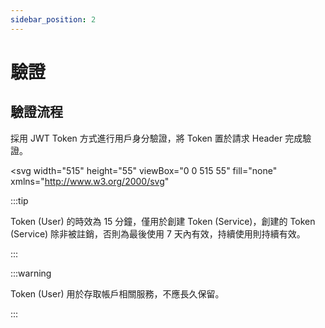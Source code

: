 ```yaml
---
sidebar_position: 2
---
```


# 驗證

## 驗證流程

採用 JWT Token 方式進行用戶身分驗證，將 Token 置於請求 Header 完成驗證。

<svg
  width="515"
  height="55"
  viewBox="0 0 515 55"
  fill="none"
  xmlns="http://www.w3.org/2000/svg"
>
  <path
    d="M191 1.5H312C313.933 1.5 315.5 3.067 315.5 5V50C315.5 51.933 313.933 53.5 312 53.5H191C189.067 53.5 187.5 51.933 187.5 50V5C187.5 3.067 189.067 1.5 191 1.5Z"
    fill="#6FF138"
    fill-opacity="0.55"
    stroke="#22DE35"
    stroke-width="3"
  />
  <rect
    x="1.5"
    y="1.5"
    width="116"
    height="52"
    rx="3.5"
    fill="#56B6D3"
    fill-opacity="0.55"
    stroke="#3A8CF6"
    stroke-width="3"
  />
  <path
    d="M221.381 10.3097V7.45455H233.675V10.3097H229.264V22H225.798V10.3097H221.381ZM238.902 22.206C237.756 22.206 236.771 21.9716 235.948 21.5028C235.128 21.0294 234.496 20.3712 234.051 19.5284C233.611 18.6809 233.391 17.6984 233.391 16.581C233.391 15.4588 233.611 14.4763 234.051 13.6335C234.496 12.786 235.128 12.1278 235.948 11.6591C236.771 11.1856 237.756 10.9489 238.902 10.9489C240.048 10.9489 241.03 11.1856 241.85 11.6591C242.673 12.1278 243.306 12.786 243.746 13.6335C244.191 14.4763 244.414 15.4588 244.414 16.581C244.414 17.6984 244.191 18.6809 243.746 19.5284C243.306 20.3712 242.673 21.0294 241.85 21.5028C241.03 21.9716 240.048 22.206 238.902 22.206ZM238.923 19.5852C239.34 19.5852 239.693 19.4574 239.982 19.2017C240.271 18.946 240.491 18.5909 240.642 18.1364C240.798 17.6818 240.877 17.1562 240.877 16.5597C240.877 15.9536 240.798 15.4233 240.642 14.9688C240.491 14.5142 240.271 14.1591 239.982 13.9034C239.693 13.6477 239.34 13.5199 238.923 13.5199C238.493 13.5199 238.128 13.6477 237.83 13.9034C237.536 14.1591 237.311 14.5142 237.155 14.9688C237.003 15.4233 236.928 15.9536 236.928 16.5597C236.928 17.1562 237.003 17.6818 237.155 18.1364C237.311 18.5909 237.536 18.946 237.83 19.2017C238.128 19.4574 238.493 19.5852 238.923 19.5852ZM249.325 19.1378L249.339 14.9972H249.822L252.89 11.0909H256.825L252.265 16.6875H251.349L249.325 19.1378ZM246.193 22V7.45455H249.666V22H246.193ZM252.968 22L250.113 17.4688L252.4 15.0043L256.981 22H252.968ZM262.718 22.206C261.577 22.206 260.592 21.9811 259.763 21.5312C258.939 21.0767 258.305 20.4304 257.86 19.5923C257.42 18.7495 257.199 17.7481 257.199 16.5881C257.199 15.4612 257.422 14.4763 257.867 13.6335C258.312 12.786 258.939 12.1278 259.749 11.6591C260.559 11.1856 261.513 10.9489 262.611 10.9489C263.388 10.9489 264.098 11.0696 264.742 11.3111C265.386 11.5526 265.942 11.91 266.411 12.3835C266.88 12.857 267.244 13.4418 267.505 14.1378C267.765 14.8291 267.895 15.6222 267.895 16.517V17.3835H258.414V15.3665H264.664C264.659 14.9972 264.572 14.6681 264.401 14.3793C264.231 14.0904 263.996 13.8655 263.698 13.7045C263.404 13.5388 263.066 13.456 262.682 13.456C262.294 13.456 261.946 13.5436 261.638 13.7188C261.331 13.8892 261.087 14.1236 260.907 14.4219C260.727 14.7154 260.632 15.0492 260.623 15.4233V17.4759C260.623 17.9209 260.71 18.3116 260.885 18.6477C261.061 18.9792 261.309 19.2372 261.631 19.4219C261.953 19.6065 262.337 19.6989 262.782 19.6989C263.09 19.6989 263.369 19.6562 263.62 19.571C263.871 19.4858 264.086 19.3603 264.266 19.1946C264.446 19.0289 264.581 18.8253 264.671 18.5838L267.86 18.6761C267.727 19.3911 267.436 20.0137 266.986 20.544C266.541 21.0696 265.956 21.4792 265.232 21.7727C264.508 22.0616 263.67 22.206 262.718 22.206ZM273.142 15.7784V22H269.669V11.0909H272.972V13.0938H273.093C273.334 12.4261 273.746 11.9029 274.328 11.5241C274.911 11.1406 275.604 10.9489 276.409 10.9489C277.176 10.9489 277.842 11.1217 278.405 11.4673C278.973 11.8082 279.414 12.2865 279.726 12.902C280.043 13.5128 280.2 14.2277 280.195 15.0469V22H276.722V15.7287C276.727 15.1226 276.573 14.6491 276.26 14.3082C275.952 13.9673 275.524 13.7969 274.975 13.7969C274.61 13.7969 274.288 13.8774 274.009 14.0384C273.734 14.1946 273.521 14.4195 273.369 14.7131C273.223 15.0066 273.147 15.3617 273.142 15.7784ZM221.051 38.7273C221.051 36.9706 221.288 35.3561 221.762 33.8835C222.235 32.4062 222.974 31.0355 223.978 29.7713H227.344C226.965 30.2401 226.613 30.8106 226.286 31.483C225.959 32.1553 225.675 32.8916 225.434 33.6918C225.197 34.492 225.01 35.3205 224.873 36.1776C224.74 37.0346 224.674 37.8845 224.674 38.7273C224.674 39.8447 224.79 40.974 225.022 42.1151C225.254 43.2514 225.571 44.3073 225.973 45.2827C226.376 46.2533 226.833 47.0511 227.344 47.6761H223.978C222.974 46.4119 222.235 45.0436 221.762 43.571C221.288 42.0937 221.051 40.4792 221.051 38.7273ZM237.658 31.4545H241.167V40.8366C241.167 41.9209 240.909 42.8655 240.393 43.6705C239.877 44.4706 239.157 45.0909 238.234 45.5312C237.31 45.9669 236.238 46.1847 235.016 46.1847C233.781 46.1847 232.701 45.9669 231.778 45.5312C230.854 45.0909 230.137 44.4706 229.626 43.6705C229.114 42.8655 228.859 41.9209 228.859 40.8366V31.4545H232.374V40.5312C232.374 41.0331 232.483 41.4806 232.701 41.8736C232.924 42.2666 233.234 42.5743 233.631 42.7969C234.029 43.0194 234.491 43.1307 235.016 43.1307C235.542 43.1307 236.001 43.0194 236.394 42.7969C236.792 42.5743 237.102 42.2666 237.325 41.8736C237.547 41.4806 237.658 41.0331 237.658 40.5312V31.4545ZM252.895 38.4219L249.706 38.5071C249.672 38.2798 249.583 38.0786 249.436 37.9034C249.289 37.7235 249.097 37.5838 248.86 37.4844C248.628 37.3802 248.359 37.3281 248.051 37.3281C247.648 37.3281 247.305 37.4086 247.021 37.5696C246.742 37.7306 246.604 37.9484 246.609 38.223C246.604 38.4361 246.69 38.6207 246.865 38.777C247.045 38.9332 247.364 39.0587 247.824 39.1534L249.926 39.5511C251.015 39.7595 251.824 40.1051 252.355 40.5881C252.89 41.071 253.16 41.7102 253.164 42.5057C253.16 43.2538 252.937 43.9048 252.497 44.4588C252.061 45.0128 251.465 45.4437 250.707 45.7514C249.949 46.0545 249.083 46.206 248.108 46.206C246.55 46.206 245.321 45.8864 244.422 45.2472C243.527 44.6032 243.015 43.7415 242.887 42.6619L246.318 42.5767C246.394 42.9744 246.59 43.2775 246.907 43.4858C247.225 43.6941 247.629 43.7983 248.122 43.7983C248.567 43.7983 248.929 43.7154 249.208 43.5497C249.488 43.384 249.63 43.1638 249.635 42.8892C249.63 42.643 249.521 42.4465 249.308 42.2997C249.095 42.1482 248.761 42.0298 248.306 41.9446L246.403 41.5824C245.309 41.3835 244.495 41.0166 243.96 40.4815C243.425 39.9418 243.16 39.2552 243.164 38.4219C243.16 37.6927 243.354 37.0701 243.747 36.554C244.14 36.0331 244.699 35.6354 245.423 35.3608C246.147 35.0862 247.002 34.9489 247.987 34.9489C249.464 34.9489 250.629 35.259 251.481 35.8793C252.333 36.4948 252.805 37.3423 252.895 38.4219ZM259.974 46.206C258.833 46.206 257.848 45.9811 257.019 45.5312C256.195 45.0767 255.561 44.4304 255.116 43.5923C254.675 42.7495 254.455 41.7481 254.455 40.5881C254.455 39.4612 254.678 38.4763 255.123 37.6335C255.568 36.786 256.195 36.1278 257.005 35.6591C257.815 35.1856 258.769 34.9489 259.867 34.9489C260.644 34.9489 261.354 35.0696 261.998 35.3111C262.642 35.5526 263.198 35.91 263.667 36.3835C264.136 36.857 264.5 37.4418 264.761 38.1378C265.021 38.8291 265.151 39.6222 265.151 40.517V41.3835H255.67V39.3665H261.92C261.915 38.9972 261.827 38.6681 261.657 38.3793C261.487 38.0904 261.252 37.8655 260.954 37.7045C260.66 37.5388 260.322 37.456 259.938 37.456C259.55 37.456 259.202 37.5436 258.894 37.7188C258.586 37.8892 258.343 38.1236 258.163 38.4219C257.983 38.7154 257.888 39.0492 257.879 39.4233V41.4759C257.879 41.9209 257.966 42.3116 258.141 42.6477C258.317 42.9792 258.565 43.2372 258.887 43.4219C259.209 43.6065 259.593 43.6989 260.038 43.6989C260.345 43.6989 260.625 43.6562 260.876 43.571C261.127 43.4858 261.342 43.3603 261.522 43.1946C261.702 43.0289 261.837 42.8253 261.927 42.5838L265.116 42.6761C264.983 43.3911 264.692 44.0137 264.242 44.544C263.797 45.0696 263.212 45.4792 262.488 45.7727C261.763 46.0616 260.925 46.206 259.974 46.206ZM266.925 46V35.0909H270.299V37.0795H270.412C270.611 36.3598 270.935 35.8248 271.385 35.4744C271.835 35.1193 272.358 34.9418 272.955 34.9418C273.116 34.9418 273.282 34.9536 273.452 34.9773C273.623 34.9962 273.781 35.027 273.928 35.0696V38.0881C273.762 38.0312 273.544 37.9863 273.275 37.9531C273.009 37.92 272.773 37.9034 272.564 37.9034C272.152 37.9034 271.781 37.9957 271.449 38.1804C271.123 38.3603 270.864 38.6136 270.675 38.9403C270.49 39.2623 270.398 39.6411 270.398 40.0767V46H266.925ZM280.947 40.2756C280.947 42.0275 280.71 43.642 280.237 45.1193C279.763 46.5919 279.024 47.9602 278.021 49.2244H274.654C275.038 48.7557 275.39 48.1851 275.712 47.5128C276.039 46.8404 276.321 46.1042 276.558 45.304C276.799 44.5038 276.986 43.6752 277.119 42.8182C277.256 41.9612 277.325 41.1136 277.325 40.2756C277.325 39.1534 277.209 38.0241 276.977 36.8878C276.745 35.7467 276.427 34.6908 276.025 33.7202C275.622 32.7448 275.165 31.9446 274.654 31.3196H278.021C279.024 32.5838 279.763 33.9545 280.237 35.4318C280.71 36.9044 280.947 38.5189 280.947 40.2756Z"
    fill="white"
  />
  <path
    d="M389 1.5H510C511.933 1.5 513.5 3.067 513.5 5V50C513.5 51.933 511.933 53.5 510 53.5H389C387.067 53.5 385.5 51.933 385.5 50V5C385.5 3.067 387.067 1.5 389 1.5Z"
    fill="#F138C9"
    fill-opacity="0.55"
    stroke="#DE22C2"
    stroke-width="3"
  />
  <path
    d="M419.381 10.3097V7.45455H431.675V10.3097H427.264V22H423.798V10.3097H419.381ZM436.902 22.206C435.756 22.206 434.771 21.9716 433.948 21.5028C433.128 21.0294 432.496 20.3712 432.051 19.5284C431.611 18.6809 431.391 17.6984 431.391 16.581C431.391 15.4588 431.611 14.4763 432.051 13.6335C432.496 12.786 433.128 12.1278 433.948 11.6591C434.771 11.1856 435.756 10.9489 436.902 10.9489C438.048 10.9489 439.03 11.1856 439.85 11.6591C440.673 12.1278 441.306 12.786 441.746 13.6335C442.191 14.4763 442.414 15.4588 442.414 16.581C442.414 17.6984 442.191 18.6809 441.746 19.5284C441.306 20.3712 440.673 21.0294 439.85 21.5028C439.03 21.9716 438.048 22.206 436.902 22.206ZM436.923 19.5852C437.34 19.5852 437.693 19.4574 437.982 19.2017C438.271 18.946 438.491 18.5909 438.642 18.1364C438.798 17.6818 438.877 17.1562 438.877 16.5597C438.877 15.9536 438.798 15.4233 438.642 14.9688C438.491 14.5142 438.271 14.1591 437.982 13.9034C437.693 13.6477 437.34 13.5199 436.923 13.5199C436.493 13.5199 436.128 13.6477 435.83 13.9034C435.536 14.1591 435.311 14.5142 435.155 14.9688C435.003 15.4233 434.928 15.9536 434.928 16.5597C434.928 17.1562 435.003 17.6818 435.155 18.1364C435.311 18.5909 435.536 18.946 435.83 19.2017C436.128 19.4574 436.493 19.5852 436.923 19.5852ZM447.325 19.1378L447.339 14.9972H447.822L450.89 11.0909H454.825L450.265 16.6875H449.349L447.325 19.1378ZM444.193 22V7.45455H447.666V22H444.193ZM450.968 22L448.113 17.4688L450.4 15.0043L454.981 22H450.968ZM460.718 22.206C459.577 22.206 458.592 21.9811 457.763 21.5312C456.939 21.0767 456.305 20.4304 455.86 19.5923C455.42 18.7495 455.199 17.7481 455.199 16.5881C455.199 15.4612 455.422 14.4763 455.867 13.6335C456.312 12.786 456.939 12.1278 457.749 11.6591C458.559 11.1856 459.513 10.9489 460.611 10.9489C461.388 10.9489 462.098 11.0696 462.742 11.3111C463.386 11.5526 463.942 11.91 464.411 12.3835C464.88 12.857 465.244 13.4418 465.505 14.1378C465.765 14.8291 465.895 15.6222 465.895 16.517V17.3835H456.414V15.3665H462.664C462.659 14.9972 462.572 14.6681 462.401 14.3793C462.231 14.0904 461.996 13.8655 461.698 13.7045C461.404 13.5388 461.066 13.456 460.682 13.456C460.294 13.456 459.946 13.5436 459.638 13.7188C459.331 13.8892 459.087 14.1236 458.907 14.4219C458.727 14.7154 458.632 15.0492 458.623 15.4233V17.4759C458.623 17.9209 458.71 18.3116 458.885 18.6477C459.061 18.9792 459.309 19.2372 459.631 19.4219C459.953 19.6065 460.337 19.6989 460.782 19.6989C461.09 19.6989 461.369 19.6562 461.62 19.571C461.871 19.4858 462.086 19.3603 462.266 19.1946C462.446 19.0289 462.581 18.8253 462.671 18.5838L465.86 18.6761C465.727 19.3911 465.436 20.0137 464.986 20.544C464.541 21.0696 463.956 21.4792 463.232 21.7727C462.508 22.0616 461.67 22.206 460.718 22.206ZM471.142 15.7784V22H467.669V11.0909H470.972V13.0938H471.093C471.334 12.4261 471.746 11.9029 472.328 11.5241C472.911 11.1406 473.604 10.9489 474.409 10.9489C475.176 10.9489 475.842 11.1217 476.405 11.4673C476.973 11.8082 477.414 12.2865 477.726 12.902C478.043 13.5128 478.2 14.2277 478.195 15.0469V22H474.722V15.7287C474.727 15.1226 474.573 14.6491 474.26 14.3082C473.952 13.9673 473.524 13.7969 472.975 13.7969C472.61 13.7969 472.288 13.8774 472.009 14.0384C471.734 14.1946 471.521 14.4195 471.369 14.7131C471.223 15.0066 471.147 15.3617 471.142 15.7784ZM404.501 38.7273C404.501 36.9706 404.737 35.3561 405.211 33.8835C405.684 32.4062 406.423 31.0355 407.427 29.7713H410.793C410.415 30.2401 410.062 30.8106 409.735 31.483C409.408 32.1553 409.124 32.8916 408.883 33.6918C408.646 34.492 408.459 35.3205 408.322 36.1776C408.189 37.0346 408.123 37.8845 408.123 38.7273C408.123 39.8447 408.239 40.974 408.471 42.1151C408.703 43.2514 409.02 44.3073 409.423 45.2827C409.825 46.2533 410.282 47.0511 410.793 47.6761H407.427C406.423 46.4119 405.684 45.0436 405.211 43.571C404.737 42.0937 404.501 40.4792 404.501 38.7273ZM420.17 35.8153C420.123 35.2945 419.912 34.8897 419.538 34.6009C419.169 34.3073 418.641 34.1605 417.954 34.1605C417.5 34.1605 417.121 34.2197 416.818 34.3381C416.515 34.4564 416.288 34.6198 416.136 34.8281C415.984 35.0317 415.906 35.2661 415.902 35.5312C415.892 35.7491 415.935 35.9408 416.029 36.1065C416.129 36.2723 416.271 36.419 416.456 36.5469C416.645 36.67 416.872 36.7789 417.137 36.8736C417.403 36.9683 417.701 37.0511 418.032 37.1222L419.282 37.4062C420.002 37.5625 420.636 37.7708 421.186 38.0312C421.74 38.2917 422.204 38.6018 422.578 38.9616C422.957 39.3215 423.243 39.7358 423.437 40.2045C423.631 40.6733 423.731 41.1989 423.735 41.7812C423.731 42.6998 423.499 43.4882 423.039 44.1463C422.58 44.8045 421.92 45.3087 421.058 45.6591C420.201 46.0095 419.166 46.1847 417.954 46.1847C416.737 46.1847 415.677 46.0024 414.772 45.6378C413.868 45.2732 413.165 44.7192 412.663 43.9759C412.161 43.2325 411.903 42.2926 411.889 41.1562H415.255C415.284 41.625 415.409 42.0156 415.632 42.3281C415.854 42.6406 416.16 42.8774 416.548 43.0384C416.941 43.1993 417.395 43.2798 417.912 43.2798C418.385 43.2798 418.788 43.2159 419.119 43.0881C419.455 42.9602 419.713 42.7827 419.893 42.5554C420.073 42.3281 420.165 42.0677 420.17 41.7741C420.165 41.4995 420.08 41.2652 419.914 41.071C419.749 40.8722 419.493 40.7017 419.147 40.5597C418.806 40.4129 418.371 40.2779 417.841 40.1548L416.321 39.7997C415.061 39.5109 414.069 39.0445 413.345 38.4006C412.62 37.7519 412.261 36.8759 412.265 35.7727C412.261 34.8731 412.502 34.0848 412.99 33.4077C413.477 32.7306 414.152 32.2027 415.014 31.8239C415.876 31.4451 416.858 31.2557 417.961 31.2557C419.088 31.2557 420.066 31.4474 420.895 31.831C421.728 32.2098 422.374 32.7424 422.833 33.429C423.293 34.1155 423.527 34.911 423.537 35.8153H420.17ZM430.61 46.206C429.469 46.206 428.484 45.9811 427.656 45.5312C426.832 45.0767 426.198 44.4304 425.752 43.5923C425.312 42.7495 425.092 41.7481 425.092 40.5881C425.092 39.4612 425.315 38.4763 425.76 37.6335C426.205 36.786 426.832 36.1278 427.642 35.6591C428.451 35.1856 429.405 34.9489 430.504 34.9489C431.28 34.9489 431.991 35.0696 432.635 35.3111C433.279 35.5526 433.835 35.91 434.304 36.3835C434.772 36.857 435.137 37.4418 435.397 38.1378C435.658 38.8291 435.788 39.6222 435.788 40.517V41.3835H426.306V39.3665H432.556C432.552 38.9972 432.464 38.6681 432.294 38.3793C432.123 38.0904 431.889 37.8655 431.591 37.7045C431.297 37.5388 430.958 37.456 430.575 37.456C430.187 37.456 429.839 37.5436 429.531 37.7188C429.223 37.8892 428.979 38.1236 428.799 38.4219C428.619 38.7154 428.525 39.0492 428.515 39.4233V41.4759C428.515 41.9209 428.603 42.3116 428.778 42.6477C428.953 42.9792 429.202 43.2372 429.524 43.4219C429.846 43.6065 430.229 43.6989 430.674 43.6989C430.982 43.6989 431.261 43.6562 431.512 43.571C431.763 43.4858 431.979 43.3603 432.159 43.1946C432.339 43.0289 432.474 42.8253 432.564 42.5838L435.752 42.6761C435.62 43.3911 435.329 44.0137 434.879 44.544C434.434 45.0696 433.849 45.4792 433.125 45.7727C432.4 46.0616 431.562 46.206 430.61 46.206ZM437.562 46V35.0909H440.935V37.0795H441.049C441.248 36.3598 441.572 35.8248 442.022 35.4744C442.472 35.1193 442.995 34.9418 443.592 34.9418C443.753 34.9418 443.918 34.9536 444.089 34.9773C444.259 34.9962 444.418 35.027 444.565 35.0696V38.0881C444.399 38.0312 444.181 37.9863 443.911 37.9531C443.646 37.92 443.409 37.9034 443.201 37.9034C442.789 37.9034 442.417 37.9957 442.086 38.1804C441.759 38.3603 441.501 38.6136 441.312 38.9403C441.127 39.2623 441.035 39.6411 441.035 40.0767V46H437.562ZM456.894 35.0909L453.151 46H449.174L445.438 35.0909H449.096L451.106 42.6051H451.219L453.237 35.0909H456.894ZM458.226 46V35.0909H461.699V46H458.226ZM459.966 33.8196C459.478 33.8196 459.059 33.6586 458.709 33.3366C458.358 33.0099 458.183 32.617 458.183 32.1577C458.183 31.7031 458.358 31.3149 458.709 30.9929C459.059 30.6662 459.478 30.5028 459.966 30.5028C460.458 30.5028 460.877 30.6662 461.223 30.9929C461.573 31.3149 461.749 31.7031 461.749 32.1577C461.749 32.617 461.573 33.0099 461.223 33.3366C460.877 33.6586 460.458 33.8196 459.966 33.8196ZM469.002 46.206C467.851 46.206 466.864 45.9692 466.04 45.4957C465.221 45.0223 464.591 44.3641 464.151 43.5213C463.711 42.6738 463.49 41.6937 463.49 40.581C463.49 39.4635 463.711 38.4834 464.151 37.6406C464.596 36.7931 465.228 36.1326 466.047 35.6591C466.871 35.1856 467.854 34.9489 468.995 34.9489C470.003 34.9489 470.882 35.1312 471.63 35.4957C472.382 35.8603 472.97 36.3764 473.391 37.044C473.817 37.7069 474.042 38.4858 474.066 39.3807H470.82C470.754 38.822 470.564 38.384 470.252 38.0668C469.944 37.7495 469.542 37.5909 469.044 37.5909C468.642 37.5909 468.289 37.7045 467.986 37.9318C467.683 38.1544 467.446 38.4858 467.276 38.9261C467.11 39.3617 467.027 39.9015 467.027 40.5455C467.027 41.1894 467.11 41.7339 467.276 42.179C467.446 42.6193 467.683 42.9531 467.986 43.1804C468.289 43.4029 468.642 43.5142 469.044 43.5142C469.366 43.5142 469.65 43.4455 469.897 43.3082C470.148 43.1709 470.354 42.9697 470.515 42.7045C470.676 42.4347 470.777 42.108 470.82 41.7244H474.066C474.033 42.6241 473.808 43.41 473.391 44.0824C472.979 44.7547 472.399 45.2779 471.651 45.652C470.908 46.0213 470.025 46.206 469.002 46.206ZM480.942 46.206C479.801 46.206 478.817 45.9811 477.988 45.5312C477.164 45.0767 476.53 44.4304 476.085 43.5923C475.644 42.7495 475.424 41.7481 475.424 40.5881C475.424 39.4612 475.647 38.4763 476.092 37.6335C476.537 36.786 477.164 36.1278 477.974 35.6591C478.783 35.1856 479.737 34.9489 480.836 34.9489C481.612 34.9489 482.323 35.0696 482.967 35.3111C483.611 35.5526 484.167 35.91 484.636 36.3835C485.104 36.857 485.469 37.4418 485.729 38.1378C485.99 38.8291 486.12 39.6222 486.12 40.517V41.3835H476.638V39.3665H482.888C482.884 38.9972 482.796 38.6681 482.626 38.3793C482.455 38.0904 482.221 37.8655 481.923 37.7045C481.629 37.5388 481.29 37.456 480.907 37.456C480.519 37.456 480.171 37.5436 479.863 37.7188C479.555 37.8892 479.311 38.1236 479.131 38.4219C478.951 38.7154 478.857 39.0492 478.847 39.4233V41.4759C478.847 41.9209 478.935 42.3116 479.11 42.6477C479.285 42.9792 479.534 43.2372 479.856 43.4219C480.178 43.6065 480.561 43.6989 481.006 43.6989C481.314 43.6989 481.594 43.6562 481.844 43.571C482.095 43.4858 482.311 43.3603 482.491 43.1946C482.671 43.0289 482.806 42.8253 482.896 42.5838L486.085 42.6761C485.952 43.3911 485.661 44.0137 485.211 44.544C484.766 45.0696 484.181 45.4792 483.457 45.7727C482.732 46.0616 481.894 46.206 480.942 46.206ZM493.498 40.2756C493.498 42.0275 493.261 43.642 492.787 45.1193C492.314 46.5919 491.575 47.9602 490.571 49.2244H487.205C487.588 48.7557 487.941 48.1851 488.263 47.5128C488.59 46.8404 488.872 46.1042 489.108 45.304C489.35 44.5038 489.537 43.6752 489.669 42.8182C489.807 41.9612 489.875 41.1136 489.875 40.2756C489.875 39.1534 489.759 38.0241 489.527 36.8878C489.295 35.7467 488.978 34.6908 488.576 33.7202C488.173 32.7448 487.716 31.9446 487.205 31.3196H490.571C491.575 32.5838 492.314 33.9545 492.787 35.4318C493.261 36.9044 493.498 38.5189 493.498 40.2756Z"
    fill="white"
  />
  <path
    d="M15.5445 16.9H17.9645V35.9H15.5445V16.9ZM12.9445 20.52H19.4845V23.06H15.0245V31.72H12.9445V20.52ZM18.5045 20.52H20.5245V28.94C20.5245 29.3533 20.4912 29.74 20.4245 30.1C20.3579 30.46 20.2112 30.7467 19.9845 30.96C19.7445 31.1733 19.4979 31.3133 19.2445 31.38C19.0045 31.4333 18.7112 31.46 18.3645 31.46C18.3512 31.1133 18.2845 30.7067 18.1645 30.24C18.0445 29.7733 17.9045 29.38 17.7445 29.06C17.8779 29.06 17.9979 29.06 18.1045 29.06C18.2245 29.06 18.3112 29.06 18.3645 29.06C18.4579 29.06 18.5045 28.9933 18.5045 28.86V20.52ZM22.6645 17.56H30.7845V19.88H22.6645V17.56ZM22.6845 20.42H30.1645V22.52H22.6845V20.42ZM22.6845 23.08H30.1645V25.18H22.6845V23.08ZM20.7045 25.76H31.4245V28.12H20.7045V25.76ZM19.9045 33.2C20.7845 33.0933 21.8312 32.9533 23.0445 32.78C24.2579 32.6067 25.4845 32.4267 26.7245 32.24L26.9045 34.62C25.7979 34.82 24.6845 35.0133 23.5645 35.2C22.4445 35.4 21.4179 35.58 20.4845 35.74L19.9045 33.2ZM27.2445 26.6C27.4579 27.6533 27.7512 28.6267 28.1245 29.52C28.4979 30.4133 28.9912 31.1933 29.6045 31.86C30.2312 32.5133 31.0112 33.0267 31.9445 33.4C31.7445 33.5867 31.5245 33.8267 31.2845 34.12C31.0445 34.4133 30.8179 34.72 30.6045 35.04C30.3912 35.36 30.2179 35.6533 30.0845 35.92C29.0312 35.3867 28.1645 34.6867 27.4845 33.82C26.8179 32.9533 26.2845 31.94 25.8845 30.78C25.4845 29.62 25.1579 28.3333 24.9045 26.92L27.2445 26.6ZM29.9045 28.1L31.7845 29.84C31.2645 30.28 30.7045 30.72 30.1045 31.16C29.5045 31.5867 28.9712 31.9467 28.5045 32.24L26.9245 30.64C27.2312 30.44 27.5645 30.2 27.9245 29.92C28.2845 29.6267 28.6379 29.32 28.9845 29C29.3445 28.68 29.6512 28.38 29.9045 28.1ZM21.6245 17.56H24.3045V26.92H21.6245V17.56ZM21.5845 27.02H24.2645V33.52L21.5845 33.86V27.02ZM35.9845 19.8V21.44H37.2045V19.8H35.9845ZM33.4645 17.52H39.8845V23.74H33.4645V17.52ZM32.6445 24.4H40.4845V26.88H32.6445V24.4ZM34.2245 25.58H36.8445C36.7379 26.1933 36.6179 26.8333 36.4845 27.5C36.3512 28.1533 36.2179 28.7933 36.0845 29.42C35.9512 30.0333 35.8179 30.58 35.6845 31.06L33.1045 30.64C33.2379 30.1733 33.3712 29.6533 33.5045 29.08C33.6512 28.5067 33.7845 27.92 33.9045 27.32C34.0245 26.7067 34.1312 26.1267 34.2245 25.58ZM35.0845 27.78H38.2445V30.14H34.5645L35.0845 27.78ZM37.2245 27.78H39.8045C39.8045 27.78 39.7979 27.9067 39.7845 28.16C39.7845 28.4 39.7779 28.6 39.7645 28.76C39.6979 30.04 39.6179 31.1067 39.5245 31.96C39.4445 32.8 39.3379 33.46 39.2045 33.94C39.0845 34.42 38.9312 34.7733 38.7445 35C38.5179 35.2667 38.2712 35.46 38.0045 35.58C37.7512 35.7 37.4579 35.78 37.1245 35.82C36.8445 35.8733 36.4845 35.9 36.0445 35.9C35.6179 35.9133 35.1579 35.9133 34.6645 35.9C34.6512 35.5133 34.5712 35.0867 34.4245 34.62C34.2912 34.1533 34.1112 33.7533 33.8845 33.42C34.2979 33.46 34.6845 33.4867 35.0445 33.5C35.4045 33.5 35.6779 33.5 35.8645 33.5C36.0112 33.5 36.1379 33.4867 36.2445 33.46C36.3645 33.4333 36.4712 33.3733 36.5645 33.28C36.6712 33.16 36.7645 32.9133 36.8445 32.54C36.9245 32.1667 36.9979 31.6267 37.0645 30.92C37.1312 30.2 37.1845 29.2733 37.2245 28.14V27.78ZM45.8445 17.82H51.0845V20.08H45.8445V17.82ZM42.0445 20.7H50.0645V22.96H42.0445V20.7ZM44.5645 16.9H47.3445V21.68H44.5645V16.9ZM40.8845 20.7H43.4645V25.94C43.4645 26.6867 43.4312 27.5 43.3645 28.38C43.3112 29.26 43.2045 30.1533 43.0445 31.06C42.8979 31.9667 42.6779 32.84 42.3845 33.68C42.0912 34.52 41.7112 35.2733 41.2445 35.94C41.0979 35.78 40.8912 35.5933 40.6245 35.38C40.3579 35.18 40.0845 34.9867 39.8045 34.8C39.5245 34.6133 39.2845 34.4733 39.0845 34.38C39.6445 33.58 40.0512 32.6867 40.3045 31.7C40.5579 30.7133 40.7179 29.72 40.7845 28.72C40.8512 27.72 40.8845 26.7933 40.8845 25.94V20.7ZM43.4445 23.9L48.6445 23.48L48.8645 25.34L43.6845 25.78L43.4445 23.9ZM44.7445 22.62H47.2645V25.38C47.2645 25.6333 47.2912 25.7933 47.3445 25.86C47.3979 25.9133 47.5312 25.94 47.7445 25.94C47.7845 25.94 47.8512 25.94 47.9445 25.94C48.0512 25.94 48.1579 25.94 48.2645 25.94C48.3845 25.94 48.4912 25.94 48.5845 25.94C48.6912 25.94 48.7712 25.94 48.8245 25.94C48.9445 25.94 49.0312 25.92 49.0845 25.88C49.1512 25.84 49.2045 25.76 49.2445 25.64C49.2845 25.52 49.3112 25.3467 49.3245 25.12C49.5645 25.28 49.8912 25.4333 50.3045 25.58C50.7179 25.7133 51.0912 25.8133 51.4245 25.88C51.3045 26.6533 51.0712 27.1867 50.7245 27.48C50.3779 27.76 49.8445 27.9 49.1245 27.9C49.0179 27.9 48.8845 27.9 48.7245 27.9C48.5645 27.9 48.3979 27.9 48.2245 27.9C48.0512 27.9 47.8845 27.9 47.7245 27.9C47.5645 27.9 47.4312 27.9 47.3245 27.9C46.6179 27.9 46.0779 27.8267 45.7045 27.68C45.3312 27.52 45.0779 27.26 44.9445 26.9C44.8112 26.5267 44.7445 26.0267 44.7445 25.4V22.62ZM49.3245 20.7H49.6845L50.0645 20.62L51.8845 20.98C51.7912 21.7 51.6779 22.4333 51.5445 23.18C51.4245 23.9267 51.2979 24.5667 51.1645 25.1L49.0045 24.6C49.0712 24.1333 49.1312 23.5667 49.1845 22.9C49.2512 22.22 49.2979 21.5933 49.3245 21.02V20.7ZM43.8845 28.42H46.2845C46.2579 29.5533 46.1645 30.6 46.0045 31.56C45.8579 32.52 45.5779 33.3733 45.1645 34.12C44.7512 34.88 44.1312 35.5267 43.3045 36.06C43.1579 35.7267 42.9245 35.3467 42.6045 34.92C42.2979 34.4933 41.9979 34.16 41.7045 33.92C42.3445 33.5333 42.8112 33.08 43.1045 32.56C43.3979 32.0267 43.5912 31.42 43.6845 30.74C43.7912 30.0467 43.8579 29.2733 43.8845 28.42ZM46.9045 28.44H49.3445V32.74C49.3445 32.78 49.3445 32.8267 49.3445 32.88C49.3445 32.9333 49.3512 32.9733 49.3645 33C49.4045 33.08 49.4712 33.12 49.5645 33.12C49.5912 33.12 49.6179 33.12 49.6445 33.12C49.6845 33.12 49.7179 33.12 49.7445 33.12C49.7712 33.12 49.8045 33.1133 49.8445 33.1C49.8845 33.0733 49.9112 33.0467 49.9245 33.02C49.9512 32.9933 49.9712 32.9467 49.9845 32.88C50.0112 32.8133 50.0312 32.74 50.0445 32.66C50.0712 32.5133 50.0845 32.2867 50.0845 31.98C50.0979 31.66 50.1045 31.3 50.1045 30.9C50.3312 31.1 50.6312 31.3067 51.0045 31.52C51.3912 31.7333 51.7445 31.8933 52.0645 32C52.0512 32.48 52.0112 32.94 51.9445 33.38C51.8912 33.8067 51.8312 34.1267 51.7645 34.34C51.6845 34.5667 51.5912 34.76 51.4845 34.92C51.3779 35.08 51.2312 35.2267 51.0445 35.36C50.9112 35.4533 50.7379 35.5267 50.5245 35.58C50.3245 35.6467 50.1179 35.68 49.9045 35.68C49.7979 35.68 49.6779 35.68 49.5445 35.68C49.4112 35.68 49.2779 35.68 49.1445 35.68C49.0245 35.68 48.9112 35.68 48.8045 35.68C48.5245 35.68 48.2512 35.6333 47.9845 35.54C47.7312 35.46 47.5179 35.32 47.3445 35.12C47.1712 34.92 47.0512 34.6867 46.9845 34.42C46.9312 34.1667 46.9045 33.7133 46.9045 33.06V28.44ZM57.8192 34.2202C56.7965 34.2202 55.9135 34.0379 55.1701 33.6733C54.4315 33.3087 53.8633 32.8187 53.4656 32.2031C53.0678 31.5829 52.869 30.8939 52.869 30.1364C52.869 29.5777 52.9779 29.0852 53.1957 28.6591C53.4182 28.2282 53.7236 27.8329 54.1119 27.473C54.5049 27.1084 54.9618 26.7509 55.4826 26.4006L58.5366 24.4474C58.8822 24.2296 59.1261 24 59.2681 23.7585C59.4149 23.517 59.4883 23.2756 59.4883 23.0341C59.4883 22.7737 59.3865 22.5369 59.1829 22.3239C58.984 22.1108 58.6881 22.0066 58.2951 22.0114C58.0442 22.0114 57.8263 22.0634 57.6417 22.1676C57.457 22.2718 57.3126 22.4115 57.2085 22.5866C57.109 22.7618 57.0593 22.9607 57.0593 23.1832C57.0593 23.4721 57.1422 23.768 57.3079 24.071C57.4736 24.3741 57.6961 24.696 57.9755 25.0369C58.2596 25.3778 58.5745 25.7543 58.9201 26.1662L65.8874 34H62.3505L56.5195 27.6719C56.1881 27.3026 55.8401 26.8883 55.4755 26.429C55.1109 25.9697 54.8031 25.4678 54.5522 24.9233C54.3013 24.3741 54.1758 23.7775 54.1758 23.1335C54.1758 22.4091 54.3462 21.7533 54.6871 21.1662C55.0281 20.5791 55.5063 20.1127 56.1218 19.767C56.7421 19.4167 57.4641 19.2415 58.288 19.2415C59.0835 19.2415 59.77 19.4048 60.3477 19.7315C60.9253 20.0582 61.3704 20.4915 61.6829 21.0312C61.9954 21.571 62.1516 22.1629 62.1516 22.8068C62.1516 23.4886 61.9835 24.116 61.6474 24.6889C61.3112 25.2571 60.8353 25.7614 60.2198 26.2017L57.2298 28.3395C56.9125 28.5668 56.6639 28.8106 56.484 29.071C56.3041 29.3267 56.2141 29.6061 56.2141 29.9091C56.2141 30.2216 56.2875 30.4938 56.4343 30.7259C56.5858 30.9579 56.7989 31.1402 57.0735 31.2727C57.3481 31.4053 57.6701 31.4716 58.0394 31.4716C58.5318 31.4716 59.0243 31.3556 59.5167 31.1236C60.0091 30.8868 60.4589 30.5554 60.8661 30.1293C61.2733 29.6984 61.6 29.1894 61.8462 28.6023C62.0924 28.0104 62.2156 27.3617 62.2156 26.6562H65.0138C65.0138 27.5275 64.9215 28.3371 64.7369 29.0852C64.5522 29.8286 64.2752 30.4962 63.9059 31.0881C63.5413 31.6752 63.0891 32.1629 62.5494 32.5511C62.3789 32.6458 62.2132 32.7358 62.0522 32.821C61.8912 32.9062 61.7255 32.9962 61.555 33.0909C60.9963 33.4934 60.3903 33.7822 59.7369 33.9574C59.0882 34.1326 58.449 34.2202 57.8192 34.2202ZM68.9955 22.7L71.3755 23.58C71.1221 24.3133 70.7888 25.02 70.3755 25.7C69.9755 26.38 69.4421 26.9533 68.7755 27.42L66.5555 25.92C67.1288 25.5467 67.6221 25.0733 68.0355 24.5C68.4621 23.9267 68.7821 23.3267 68.9955 22.7ZM71.6155 22.64H74.1955V25.78C74.1955 26.0733 74.2621 26.26 74.3955 26.34C74.5421 26.42 74.8621 26.46 75.3555 26.46C75.4621 26.46 75.6355 26.46 75.8755 26.46C76.1155 26.46 76.3755 26.46 76.6555 26.46C76.9488 26.46 77.2221 26.46 77.4755 26.46C77.7421 26.46 77.9421 26.46 78.0755 26.46C78.3155 26.46 78.4955 26.4333 78.6155 26.38C78.7488 26.3267 78.8421 26.22 78.8955 26.06C78.9621 25.8867 79.0088 25.64 79.0355 25.32C79.3021 25.4933 79.6621 25.6667 80.1155 25.84C80.5688 26 80.9688 26.1133 81.3155 26.18C81.2221 26.8333 81.0621 27.34 80.8355 27.7C80.6221 28.06 80.3155 28.3133 79.9155 28.46C79.5155 28.5933 78.9888 28.66 78.3355 28.66C78.2155 28.66 78.0421 28.66 77.8155 28.66C77.6021 28.66 77.3621 28.66 77.0955 28.66C76.8288 28.66 76.5555 28.66 76.2755 28.66C76.0088 28.66 75.7688 28.66 75.5555 28.66C75.3421 28.66 75.1755 28.66 75.0555 28.66C74.1355 28.66 73.4221 28.5733 72.9155 28.4C72.4221 28.2267 72.0821 27.9333 71.8955 27.52C71.7088 27.1067 71.6155 26.54 71.6155 25.82V22.64ZM72.3155 21.96L73.6555 20.28C74.0555 20.4 74.4755 20.5533 74.9155 20.74C75.3688 20.9133 75.7955 21.1 76.1955 21.3C76.6088 21.5 76.9488 21.7 77.2155 21.9L75.7955 23.74C75.5555 23.54 75.2355 23.3333 74.8355 23.12C74.4488 22.8933 74.0355 22.68 73.5955 22.48C73.1555 22.2667 72.7288 22.0933 72.3155 21.96ZM80.1155 24.24L82.1755 22.86C82.5488 23.1933 82.9355 23.5667 83.3355 23.98C83.7488 24.3933 84.1355 24.8067 84.4955 25.22C84.8688 25.62 85.1621 25.9933 85.3755 26.34L83.1755 27.88C82.9888 27.5467 82.7221 27.1667 82.3755 26.74C82.0421 26.3133 81.6755 25.88 81.2755 25.44C80.8755 25 80.4888 24.6 80.1155 24.24ZM78.5555 21.34L81.0355 22.42C80.0755 23.7267 78.9021 24.8733 77.5155 25.86C76.1288 26.8333 74.6155 27.6667 72.9755 28.36C71.3355 29.0533 69.6421 29.62 67.8955 30.06C67.7888 29.86 67.6421 29.6133 67.4555 29.32C67.2688 29.0267 67.0755 28.7333 66.8755 28.44C66.6755 28.1467 66.4888 27.9067 66.3155 27.72C68.0488 27.3867 69.6955 26.9333 71.2555 26.36C72.8288 25.7867 74.2421 25.0867 75.4955 24.26C76.7621 23.42 77.7821 22.4467 78.5555 21.34ZM74.3355 28.84H77.2955V34.06H74.3355V28.84ZM68.7155 29.68H71.5955V35.9H68.7155V29.68ZM80.1955 29.68H83.1155V35.9H80.1955V29.68ZM70.1755 32.54H81.7155V35.22H70.1755V32.54ZM74.2955 16.92H77.2955V19.9H74.2955V16.92ZM67.1555 18.26H84.5755V22.64H81.5955V20.82H69.9955V22.64H67.1555V18.26ZM86.5355 17.52H94.2955V20.14H86.5355V17.52ZM89.0155 23.98H93.8155V33.54H89.0155V31.06H91.3155V26.46H89.0155V23.98ZM88.5555 18.94L91.2555 19.34C91.0688 20.8067 90.8155 22.2533 90.4955 23.68C90.1888 25.1067 89.7888 26.44 89.2955 27.68C88.8155 28.92 88.2221 30.0067 87.5155 30.94C87.4355 30.7133 87.3021 30.42 87.1155 30.06C86.9421 29.7 86.7555 29.34 86.5555 28.98C86.3555 28.62 86.1688 28.3333 85.9955 28.12C86.5021 27.4 86.9221 26.5533 87.2555 25.58C87.5888 24.6067 87.8555 23.5533 88.0555 22.42C88.2688 21.2867 88.4355 20.1267 88.5555 18.94ZM87.7755 23.98H90.2555V35.06H87.7755V23.98ZM96.1755 20.72H104.115V22.94H96.1755V20.72ZM96.1755 23.72H104.115V25.94H96.1755V23.72ZM94.8155 26.78H103.375V29.26H94.8155V26.78ZM98.9555 18.92H101.515V27.74H98.9555V18.92ZM96.5155 30.56L98.3555 30.3C98.4755 30.8733 98.5688 31.5 98.6355 32.18C98.7021 32.8467 98.7288 33.4333 98.7155 33.94L96.7555 34.24C96.7821 33.7333 96.7755 33.14 96.7355 32.46C96.6955 31.7667 96.6221 31.1333 96.5155 30.56ZM98.5955 30.46L100.315 30C100.489 30.4667 100.642 30.98 100.775 31.54C100.909 32.0867 101.002 32.5667 101.055 32.98L99.2355 33.48C99.2088 33.08 99.1288 32.6 98.9955 32.04C98.8755 31.4667 98.7421 30.94 98.5955 30.46ZM100.575 30.12L101.975 29.58C102.202 29.9133 102.402 30.2933 102.575 30.72C102.762 31.1467 102.895 31.5133 102.975 31.82L101.495 32.44C101.429 32.12 101.309 31.7467 101.135 31.32C100.962 30.88 100.775 30.48 100.575 30.12ZM94.5355 29.6L96.6355 30.12C96.5421 31.0133 96.3955 31.9 96.1955 32.78C96.0088 33.66 95.7021 34.4 95.2755 35L93.2955 33.92C93.6555 33.4 93.9288 32.7533 94.1155 31.98C94.3155 31.2067 94.4555 30.4133 94.5355 29.6ZM94.8155 17.56H104.755V20.04H97.4355V28.12H94.8155V17.56ZM102.515 26.78H105.155C105.155 26.78 105.149 26.9067 105.135 27.16C105.135 27.4133 105.129 27.62 105.115 27.78C105.062 29.3133 104.995 30.5733 104.915 31.56C104.835 32.5333 104.735 33.2933 104.615 33.84C104.509 34.3867 104.369 34.7733 104.195 35C103.982 35.28 103.755 35.48 103.515 35.6C103.275 35.72 103.002 35.8067 102.695 35.86C102.442 35.9 102.122 35.9267 101.735 35.94C101.362 35.9533 100.955 35.9533 100.515 35.94C100.502 35.5667 100.429 35.1467 100.295 34.68C100.162 34.2133 99.9955 33.8133 99.7955 33.48C100.115 33.5067 100.409 33.5267 100.675 33.54C100.942 33.5533 101.155 33.56 101.315 33.56C101.449 33.56 101.555 33.54 101.635 33.5C101.729 33.46 101.822 33.3933 101.915 33.3C102.022 33.1667 102.109 32.8867 102.175 32.46C102.255 32.0333 102.322 31.4 102.375 30.56C102.429 29.7067 102.475 28.5867 102.515 27.2V26.78Z"
    fill="white"
  />
  <path
    d="M384.707 27.7071C385.098 27.3166 385.098 26.6834 384.707 26.2929L378.343 19.9289C377.953 19.5384 377.319 19.5384 376.929 19.9289C376.538 20.3195 376.538 20.9526 376.929 21.3431L382.586 27L376.929 32.6569C376.538 33.0474 376.538 33.6805 376.929 34.0711C377.319 34.4616 377.953 34.4616 378.343 34.0711L384.707 27.7071ZM317 27L317 28L384 28L384 27L384 26L317 26L317 27Z"
    fill="white"
  />
  <path
    d="M186.707 27.7071C187.098 27.3166 187.098 26.6834 186.707 26.2929L180.343 19.9289C179.953 19.5384 179.319 19.5384 178.929 19.9289C178.538 20.3195 178.538 20.9526 178.929 21.3431L184.586 27L178.929 32.6569C178.538 33.0474 178.538 33.6805 178.929 34.0711C179.319 34.4616 179.953 34.4616 180.343 34.0711L186.707 27.7071ZM119 27L119 28L186 28L186 27L186 26L119 26L119 27Z"
    fill="white"
  />
</svg>

:::tip

Token (User) 的時效為 15 分鐘，僅用於創建 Token (Service)，創建的 Token (Service) 除非被註銷，否則為最後使用 7 天內有效，持續使用則持續有效。

:::

:::warning

Token (User) 用於存取帳戶相關服務，不應長久保留。

:::
